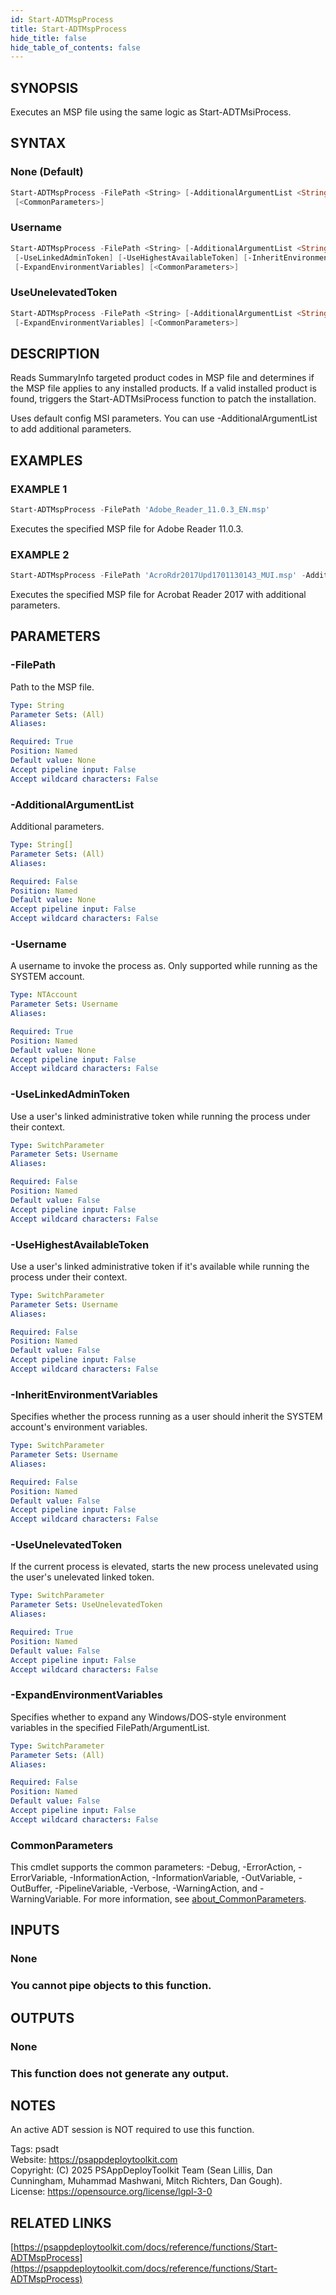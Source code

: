 ```yaml
---
id: Start-ADTMspProcess
title: Start-ADTMspProcess
hide_title: false
hide_table_of_contents: false
---
```


## SYNOPSIS

Executes an MSP file using the same logic as Start-ADTMsiProcess.

## SYNTAX

### None (Default)

```powershell
Start-ADTMspProcess -FilePath <String> [-AdditionalArgumentList <String[]>] [-ExpandEnvironmentVariables]
 [<CommonParameters>]
```

### Username

```powershell
Start-ADTMspProcess -FilePath <String> [-AdditionalArgumentList <String[]>] -Username <NTAccount>
 [-UseLinkedAdminToken] [-UseHighestAvailableToken] [-InheritEnvironmentVariables]
 [-ExpandEnvironmentVariables] [<CommonParameters>]
```

### UseUnelevatedToken

```powershell
Start-ADTMspProcess -FilePath <String> [-AdditionalArgumentList <String[]>] [-UseUnelevatedToken]
 [-ExpandEnvironmentVariables] [<CommonParameters>]
```

## DESCRIPTION

Reads SummaryInfo targeted product codes in MSP file and determines if the MSP file applies to any installed products.
If a valid installed product is found, triggers the Start-ADTMsiProcess function to patch the installation.

Uses default config MSI parameters.
You can use -AdditionalArgumentList to add additional parameters.

## EXAMPLES

### EXAMPLE 1

```powershell
Start-ADTMspProcess -FilePath 'Adobe_Reader_11.0.3_EN.msp'
```

Executes the specified MSP file for Adobe Reader 11.0.3.

### EXAMPLE 2

```powershell
Start-ADTMspProcess -FilePath 'AcroRdr2017Upd1701130143_MUI.msp' -AdditionalArgumentList 'ALLUSERS=1'
```

Executes the specified MSP file for Acrobat Reader 2017 with additional parameters.

## PARAMETERS

### -FilePath

Path to the MSP file.

```yaml
Type: String
Parameter Sets: (All)
Aliases:

Required: True
Position: Named
Default value: None
Accept pipeline input: False
Accept wildcard characters: False
```

### -AdditionalArgumentList

Additional parameters.

```yaml
Type: String[]
Parameter Sets: (All)
Aliases:

Required: False
Position: Named
Default value: None
Accept pipeline input: False
Accept wildcard characters: False
```

### -Username

A username to invoke the process as.
Only supported while running as the SYSTEM account.

```yaml
Type: NTAccount
Parameter Sets: Username
Aliases:

Required: True
Position: Named
Default value: None
Accept pipeline input: False
Accept wildcard characters: False
```

### -UseLinkedAdminToken

Use a user's linked administrative token while running the process under their context.

```yaml
Type: SwitchParameter
Parameter Sets: Username
Aliases:

Required: False
Position: Named
Default value: False
Accept pipeline input: False
Accept wildcard characters: False
```

### -UseHighestAvailableToken

Use a user's linked administrative token if it's available while running the process under their context.

```yaml
Type: SwitchParameter
Parameter Sets: Username
Aliases:

Required: False
Position: Named
Default value: False
Accept pipeline input: False
Accept wildcard characters: False
```

### -InheritEnvironmentVariables

Specifies whether the process running as a user should inherit the SYSTEM account's environment variables.

```yaml
Type: SwitchParameter
Parameter Sets: Username
Aliases:

Required: False
Position: Named
Default value: False
Accept pipeline input: False
Accept wildcard characters: False
```

### -UseUnelevatedToken

If the current process is elevated, starts the new process unelevated using the user's unelevated linked token.

```yaml
Type: SwitchParameter
Parameter Sets: UseUnelevatedToken
Aliases:

Required: True
Position: Named
Default value: False
Accept pipeline input: False
Accept wildcard characters: False
```

### -ExpandEnvironmentVariables

Specifies whether to expand any Windows/DOS-style environment variables in the specified FilePath/ArgumentList.

```yaml
Type: SwitchParameter
Parameter Sets: (All)
Aliases:

Required: False
Position: Named
Default value: False
Accept pipeline input: False
Accept wildcard characters: False
```

### CommonParameters

This cmdlet supports the common parameters: -Debug, -ErrorAction, -ErrorVariable, -InformationAction, -InformationVariable, -OutVariable, -OutBuffer, -PipelineVariable, -Verbose, -WarningAction, and -WarningVariable. For more information, see [about_CommonParameters](http://go.microsoft.com/fwlink/?LinkID=113216).

## INPUTS

### None

### You cannot pipe objects to this function.
## OUTPUTS

### None

### This function does not generate any output.
## NOTES
An active ADT session is NOT required to use this function.

Tags: psadt<br />
Website: https://psappdeploytoolkit.com<br />
Copyright: (C) 2025 PSAppDeployToolkit Team (Sean Lillis, Dan Cunningham, Muhammad Mashwani, Mitch Richters, Dan Gough).<br />
License: https://opensource.org/license/lgpl-3-0

## RELATED LINKS

[https://psappdeploytoolkit.com/docs/reference/functions/Start-ADTMspProcess](https://psappdeploytoolkit.com/docs/reference/functions/Start-ADTMspProcess)
